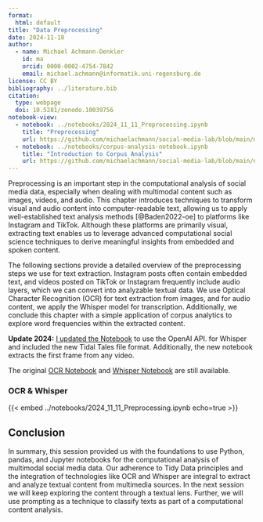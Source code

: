 ```yaml
---
format: 
  html: default
title: "Data Preprocessing"
date: 2024-11-18
author:
  - name: Michael Achmann-Denkler
    id: ma
    orcid: 0000-0002-4754-7842
    email: michael.achmann@informatik.uni-regensburg.de
license: CC BY
bibliography: ../literature.bib
citation:
  type: webpage
  doi: 10.5281/zenodo.10039756
notebook-view:
  - notebook: ../notebooks/2024_11_11_Preprocessing.ipynb
    title: "Preprocessing"
    url: https://github.com/michaelachmann/social-media-lab/blob/main/notebooks/2024_11_12_Zeeschuimer_Import_w_Gallery.ipynb
  - notebook: ../notebooks/corpus-analysis-notebook.ipynb
    title: "Introduction to Corpus Analysis"
    url: https://github.com/michaelachmann/social-media-lab/blob/main/notebooks/2023_11_24_Simple_Corpus_Analysis.ipynb
---
```



Preprocessing is an important step in the computational analysis of social media data, especially when dealing with multimodal content such as images, videos, and audio. This chapter introduces techniques to transform visual and audio content into computer-readable text, allowing us to apply well-established text analysis methods [@Baden2022-oe] to platforms like Instagram and TikTok. Although these platforms are primarily visual, extracting text enables us to leverage advanced computational social science techniques to derive meaningful insights from embedded and spoken content.

The following sections provide a detailed overview of the preprocessing steps we use for text extraction. Instagram posts often contain embedded text, and videos posted on TikTok or Instagram frequently include audio layers, which we can convert into analyzable textual data. We use Optical Character Recognition (OCR) for text extraction from images, and for audio content, we apply the Whisper model for transcription. Additionally, we conclude this chapter with a simple application of corpus analytics to explore word frequencies within the extracted content.

::: {.callout-important}
**Update 2024:** [I updated the Notebook](https://github.com/michaelachmann/social-media-lab/blob/main/notebooks/2024_11_11_Preprocessing.ipynb) to use the OpenAI API. for Whisper and included the new Tidal Tales file format. Additionally, the new notebook extracts the first frame from any video.

The original [OCR Notebook](https://colab.research.google.com/github/michaelachmann/social-media-lab/blob/main/notebooks/2023_11_24_OCR.ipynb) and [Whisper Notebook](https://github.com/michaelachmann/social-media-lab/blob/main/notebooks/2023_11_24_Whisper.ipynb) are still available.
:::


### OCR & Whisper

{{< embed ../notebooks/2024_11_11_Preprocessing.ipynb echo=true >}}


## Conclusion
In summary, this session provided us with the foundations to use Python, pandas, and Jupyter notebooks for the computational analysis of multimodal social media data. Our adherence to Tidy Data principles and the integration of technologies like OCR and Whisper are integral to extract and analyze textual content from multimedia sources. In the next session we will keep exploring the content through a textual lens. Further, we will use prompting as a technique to classify texts as part of a computational content analysis.



